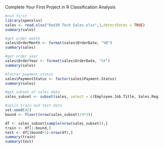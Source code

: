 Complete Your First Project in R
Classification Analysis

```{r}
#run first
library(openxlsx)
sales <- read.xlsx("Red30 Tech Sales.xlsx",1,detectDates = TRUE)
summary(sales)
```

```{r}
#get order month
sales$OrderMonth <- format(sales$OrderDate, "%B")
summary(sales)
```


```{r}
#get order year
sales$OrderYear <- format(sales$OrderDate, "%Y")
summary(sales)
```


```{r}
#factor payment status
sales$PaymentStatus <- factor(sales$Payment.Status)
summary(sales)
```


```{r}
#get subset of sales data
sales_subset <- subset(sales, select = c(Employee.Job.Title, Sales.Region, OrderMonth, OrderYear, OrderType, ProdCategory, Quantity, Price, Discount, Order.Total, Payment.Plan, Payment.Status))
```

```{r}
#split train and test data
set.seed(42)
bound <- floor((nrow(sales_subset)/4*3))

df <- sales_subset[sample(nrow(sales_subset)),]
train <- df[1:bound,]
test <- df[(bound+1):nrow(df),]
summary(train)
summary(test)
```

